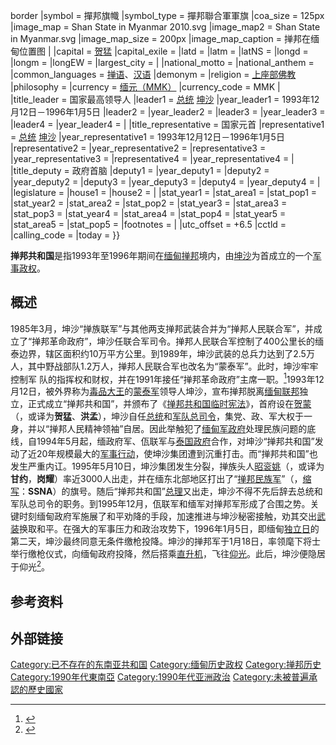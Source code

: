 {{Infobox Former Country
|native_name            = 
|conventional_long_name = 掸邦共和国
|common_name            = 掸国
|
|continent              = 亚洲
|region                 = 东南亚
|country                = 缅甸联邦
|era                    = 
|status                 = Unrecognized State
|status_text            = [[军政府|军政府]]
|empire                 = 
|government_type        = [[总统共和制|总统共和制]]<br>[[军事独裁|军事独裁]]
|
|life_span              = 
|
|year_start             = 1993年
|year_end               = 1996年
|
|year_exile_start       = 
|year_exile_end         = 
|
|event_start            = 
|date_start             = 12月12日
|event_end              = 
|date_end               = 1月5日
|
|event1                 = 
|date_event1            = 
|event2                 = 
|date_event2            = 
|event3                 = 
|date_event3            = 
|event4                 = 
|date_event4            = 
|
|event_pre              = 
|date_pre               = 
|event_post             = 
|date_post              = 
|
|p1                     = 國家和平與發展委員會
|flag_p1                = Flag of Myanmar (1974-2010).svg
|
|s1                     = 國家和平與發展委員會
|flag_s1                = Flag of Myanmar (1974-2010).svg
|
|image_flag = Flag of the Shan State.svg
|flag = 撣邦旗幟
|flag_type = 撣邦共和國國旗
|image_coat = Shan State National Army.svg{{!}}border
|symbol = 撣邦旗幟
|symbol_type = 撣邦聯合軍軍旗
|coa_size = 125px
|image_map              = Shan State in Myanmar 2010.svg
|image_map2              = Shan State in Myanmar.svg
|image_map_size         = 200px
|image_map_caption      = 掸邦在缅甸位置图
|
|capital                = [[贺猛|贺猛]]
|capital_exile          = 
|latd =  |latm =  |latNS =  |longd =  |longm =  |longEW = 
|largest_city           = 
|
|national_motto         = 
|national_anthem        = 
|common_languages       = [[掸语|掸语]]、[[汉语|汉语]]
|demonym                = 
|religion               = [[上座部佛教|上座部佛教]]
|philosophy             = 
|currency               = [[缅元|缅元（MMK）]]
|currency_code          = MMK
|
|title_leader           = 国家最高领导人
|leader1                = [[总统|总统]] [[坤沙|坤沙]]
|year_leader1           = 1993年12月12日－1996年1月5日
|leader2                = 
|year_leader2           = 
|leader3                = 
|year_leader3           = 
|leader4                = 
|year_leader4           = 
|
|title_representative   = 国家元首
|representative1        = [[总统|总统]] [[坤沙|坤沙]]
|year_representative1   = 1993年12月12日－1996年1月5日
|representative2        = 
|year_representative2   = 
|representative3        = 
|year_representative3   = 
|representative4        = 
|year_representative4   = 
|
|title_deputy           = 政府首脑
|deputy1                = 
|year_deputy1           = 
|deputy2                = 
|year_deputy2           = 
|deputy3                = 
|year_deputy3           = 
|deputy4                = 
|year_deputy4           = 
|
|legislature            = 
|house1                 = 
|house2                 = 
|
|stat_year1             = 
|stat_area1             = 
|stat_pop1              = 
|stat_year2             = 
|stat_area2             = 
|stat_pop2              = 
|stat_year3             = 
|stat_area3             = 
|stat_pop3              = 
|stat_year4             = 
|stat_area4             = 
|stat_pop4              = 
|stat_year5             = 
|stat_area5             = 
|stat_pop5              = 
|footnotes              = 
|
|utc_offset             = +6.5
|cctld                  = 
|calling_code           = 
|today                  = {{MYA}}
}}
{{缅甸历史}}

'''掸邦共和国'''是指1993年至1996年期间在[[缅甸|缅甸]][[掸邦|掸邦]]境内，由[[坤沙|坤沙]]为首成立的一个[[军事政权|军事政权]]。

== 概述 ==
1985年3月，坤沙“掸族联军”与其他两支掸邦武装合并为“掸邦人民联合军”，并成立了“掸邦革命政府”，坤沙任联合军司令。掸邦人民联合军控制了400公里长的缅泰边界，辖区面积约10万平方公里。到1989年，坤沙武装的总兵力达到了2.5万人，其中野战部队1.2万人，掸邦人民联合军也改名为“蒙泰军”。此时，坤沙牢牢控制军 队的指挥权和财权，并在1991年接任“掸邦革命政府”主席一职。<ref>{{Cite web |url=http://news.sina.com.cn/w/2007-12-19/171614558471.shtml |title=坤沙：毒枭人生落幕 |access-date=2017-09-14 |archive-date=2019-06-09 |archive-url=https://web.archive.org/web/20190609125619/http://news.sina.com.cn/w/2007-12-19/171614558471.shtml |dead-url=no }}</ref>1993年12月12日，被外界称为[[毒品大王|毒品大王]]的[[蒙泰军|蒙泰军]]领导人坤沙，宣布掸邦脱离[[缅甸联邦|缅甸联邦]]独立，正式成立“掸邦共和国”，并颁布了《[[掸邦共和国临时宪法|掸邦共和国临时宪法]]》，首府设在[[贺蒙|贺蒙]]（{{lang-en|''Homong''}}，或译为'''贺猛'''、'''洪孟'''），坤沙自任[[总统|总统]]和[[军队总司令|军队总司令]]，集党、政、军大权于一身，并以“掸邦人民精神领袖”自居。因此举触犯了[[缅甸军政府|缅甸军政府]]处理民族问题的底线，自1994年5月起，缅政府军、佤联军与[[泰国政府|泰国政府]]合作，对坤沙“掸邦共和国”发动了近20年规模最大的[[军事行动|军事行动]]，使坤沙集团遭到沉重打击。而“掸邦共和国”也发生严重内讧。1995年5月10日，坤沙集团发生分裂，掸族头人[[昭衮姚|昭衮姚]]（{{lang-en|''Sao Gunn Yawd''}}，或译为'''甘约'''，'''岗耀'''）率近3000人出走，并在缅东北部地区打出了“[[掸邦民族军|掸邦民族军]]”（{{lang-en|''Shan State Nationalities Army''}}，[[缩写|缩写]]：'''SSNA'''）的旗号。随后“掸邦共和国”[[总理|总理]]又出走，坤沙不得不先后辞去总统和军队总司令的职务。到1995年12月，佤联军和缅军对掸邦军形成了合围之势。关键时刻缅甸政府军施展了和平劝降的手段，加速推进与坤沙秘密接触，劝其交出[[武装|武装]]换取和平。在强大的军事压力和政治攻势下，1996年1月5日，即缅甸[[独立日|独立日]]的第二天，坤沙最终同意无条件缴枪投降。坤沙的掸邦军于1月18日，率领麾下将士举行缴枪仪式，向缅甸政府投降，然后搭乘[[直升机|直升机]]，飞往[[仰光|仰光]]。此后，坤沙便隐居于仰光<ref>{{cite web | language = zh-hans | publisher = 网易网>新闻中心>探索新闻>正文 | title = 毒枭坤沙投降十年后 金三角旧祸未灭新害来 | url = http://news.163.com/09/1129/11/5P9JACD7000125LI.html | author = 本文来源：华夏地理 | date = 2009年11月29日 | accessdate = 2009年11月29日 | archive-url = https://web.archive.org/web/20131017021117/http://news.163.com/09/1129/11/5P9JACD7000125LI.html | archive-date = 2013年10月17日 | dead-url = yes }}</ref>。

== 参考资料 ==
{{Reflist}}

== 外部链接 ==

{{DEFAULTSORT:Shan State}}
[[Category:已不存在的东南亚共和国|Category:已不存在的东南亚共和国]]
[[Category:缅甸历史政权|Category:缅甸历史政权]]
[[Category:掸邦历史|Category:掸邦历史]]
[[Category:1990年代東南亞|Category:1990年代東南亞]]
[[Category:1990年代亚洲政治|Category:1990年代亚洲政治]]
[[Category:未被普遍承認的歷史國家|Category:未被普遍承認的歷史國家]]